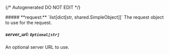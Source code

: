 {/* Autogenerated DO NOT EDIT  */}

<Collapsible>
    ##### **request:** `list[dict[str, shared.SimpleObject]]`
    The request object to use for the request.
    <Collapsible.Break/>
    <SimpleObject/>
</Collapsible>

##### **server_url:** `Optional[str]`
An optional server URL to use.

